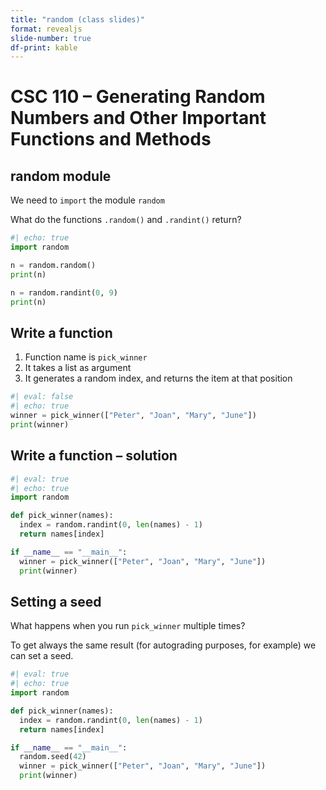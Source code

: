 ```yaml
---
title: "random (class slides)"
format: revealjs
slide-number: true
df-print: kable
---
```


# CSC 110 -- Generating Random Numbers and Other Important Functions and Methods


## random module

We need to `import` the module `random`

What do the functions `.random()` and `.randint()` return?

```python
#| echo: true
import random

n = random.random()
print(n)

n = random.randint(0, 9)
print(n)
```

## Write a function

1. Function name is `pick_winner`
1. It takes a list as argument
1. It generates a random index, and returns the item at that position

```python
#| eval: false
#| echo: true
winner = pick_winner(["Peter", "Joan", "Mary", "June"])
print(winner)
```

## Write a function -- solution

```python
#| eval: true
#| echo: true
import random

def pick_winner(names):
  index = random.randint(0, len(names) - 1)
  return names[index]

if __name__ == "__main__":
  winner = pick_winner(["Peter", "Joan", "Mary", "June"])
  print(winner)
```

## Setting a seed 

What happens when you run `pick_winner` multiple times?

To get always the same result (for autograding purposes, for example) we can set a seed.

```python
#| eval: true
#| echo: true
import random

def pick_winner(names):
  index = random.randint(0, len(names) - 1)
  return names[index]

if __name__ == "__main__":
  random.seed(42)
  winner = pick_winner(["Peter", "Joan", "Mary", "June"])
  print(winner)
```



